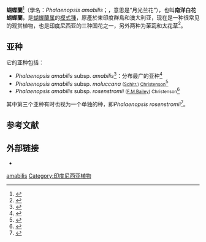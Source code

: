 {{Speciesbox
|image = Phalaenopsis amabilis Orchi 03.jpg
|image_caption =
|genus = Phalaenopsis
|species = amabilis
|authority = ([[Carl_Linnaeus|L.]]) [[Carl_Ludwig_Blume|Blume]]<ref name="WCSP">{{WCSP |151132 |''Palaenopsis amabilis''}}</ref>
|synonyms_ref = <ref name="WCSP" />
|synonyms= *''Epidendrum amabile'' <small>[[Carl_Linnaeus|L.]]</small>
*''Cymbidium amabile'' <small>([[Carl_Linnaeus|L.]]) [[Roxb.|Roxb.]]</small>
*''Synadena amabilis'' <small>([[Carl_Linnaeus|L.]]) [[Constantine_Samuel_Rafinesque|Raf.]]</small>
}}

'''蝴蝶蘭'''<ref name="武漢">{{cite book|title=蝴蝶兰Phalaenopsis amabilis|url=http://www.wbg.cas.cn/KPPJ/mrhx/khzw/201101/t20110115_3062930.html|date=2011|publisher=中國科學院武漢植物園|access-date=2020-11-29|archive-date=2020-05-14|archive-url=https://web.archive.org/web/20200514163051/http://www.wbg.cas.cn/KPPJ/mrhx/khzw/201101/t20110115_3062930.html|dead-url=no}}</ref>（學名：''Phalaenopsis amabilis''；{{lang-id|anggrek bulan}}，意思是“月光兰花”），也叫'''南洋白花蝴蝶蘭'''，是[[蝴蝶蘭属|蝴蝶蘭属]]的[[模式種|模式種]]，原產於東印度群島和澳大利亚，现在是一种很常见的观赏植物，也是[[印度尼西亚|印度尼西亚]]的三种国花之一，另外两种为[[茉莉|茉莉]]和[[阿诺尔特大花草|大花草]]<ref name="CIA">{{cite web |title=ASEAN National Flowers |url=http://cia.sut.ac.th/ASEANInformation/AseanNationalFlowers.htm |publisher=Centre for International Affairs |accessdate=27 December 2018 |archive-date=2020-08-14 |archive-url=https://web.archive.org/web/20200814100714/http://cia.sut.ac.th/ASEANInformation/AseanNationalFlowers.htm |dead-url=no }}</ref>。

==亚种==

它的亚种包括：
* ''Phalaenopsis amabilis'' subsp. ''amabilis''<ref name="WCSP2">{{WCSP |151134 |''Phalaenopsis amabilis'' subsp. ''amabilis''}}</ref>：分布最广的亚种<ref name="NCBI">{{cite journal |last1=Tsai |first1=Chi-Chu |last2=Chou |first2=Chang-Hung |last3=Wang |first3=Hao-Ven |last4=Ko |first4=Ya-Zhu |last5=Chiang |first5=Tzen-Yuh |last6=Chiang |first6=Yu-Chung |title=Biogeography of the ''Phalaenopsis amabilis'' species complex inferred from nuclear and plastid DNAs |journal=BMC Plant Biology |date=16 August 2015 |volume=15 |issue=1 |pages=202 |doi=10.1186/s12870-015-0560-z |pmid=26276316 |pmc=4537552 }}</ref>
* ''Phalaenopsis amabilis'' subsp. ''moluccana'' <small>([[Schltr.|Schltr.]]) [[Eric_Alston_Christenson|Christenson]]</small><ref name="WCSP3">{{WCSP |151137 |''Phalaenopsis amabilis'' subsp. ''moluccana''}}</ref> 
* ''Phalaenopsis amabilis'' subsp. ''rosenstromii'' <small>([[F.M.Bailey|F.M.Bailey]]) Christenson</small><ref name="WCSP4">{{WCSP |151140 |''Phalaenopsis amabilis'' subsp. ''rosenstromii''}}</ref>
其中第三个亚种有时也视为一个单独的种，即''Phalaenopsis rosenstromii''<ref name="APC">{{cite web |title=Phalaenopsis rosenstromii |url=https://biodiversity.org.au/nsl/services/search?product=APC&tree.id=51209179&name=Phalaenopsis+rosenstromii&inc._scientific=&inc.scientific=on&inc._cultivar=&max=100&display=apc&search=true |publisher=Australian Plant Census |accessdate=27 December 2018}}</ref>。

== 参考文献==
{{Reflist}}

==外部链接 ==
* {{Commons-inline|Phalaenopsis amabilis|''Phalaenopsis amabilis''}}

{{Taxonbar|from=Q1069597}}

[[Category:蝴蝶兰属|amabilis]]
[[Category:印度尼西亚植物|Category:印度尼西亚植物]]